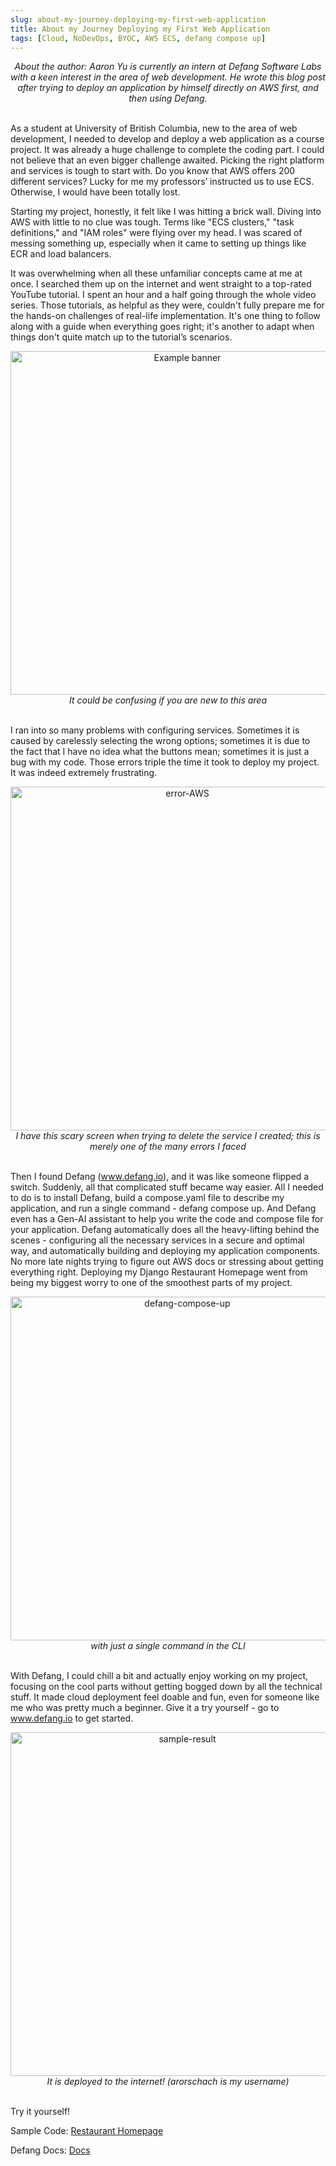 ```yaml
---
slug: about-my-journey-deploying-my-first-web-application
title: About my Journey Deploying my First Web Application
tags: [Cloud, NoDevOps, BYOC, AWS ECS, defang compose up]
---
```

<div align="center">
    <em>About the author: Aaron Yu is currently an intern at Defang Software Labs with a keen interest in the area of web development. He wrote this blog post after trying to deploy an application by himself directly on AWS first, and then using Defang.</em>
</div>
<br/>

As a student at University of British Columbia, new to the area of web development, I needed to develop and deploy a web application as a course project. It was already a huge challenge to complete the coding part. I could not believe that an even bigger challenge awaited. Picking the right platform and services is tough to start with. Do you know that AWS offers 200 different services? Lucky for me my professors’ instructed us to use ECS. Otherwise, I would have been totally lost.

Starting my project, honestly, it felt like I was hitting a brick wall. Diving into AWS with little to no clue was tough. Terms like "ECS clusters," "task definitions," and "IAM roles" were flying over my head. I was scared of messing something up, especially when it came to setting up things like ECR and load balancers.

It was overwhelming when all these unfamiliar concepts came at me at once. I searched them up on the internet and went straight to a top-rated YouTube tutorial. I spent an hour and a half going through the whole video series. Those tutorials, as helpful as they were, couldn't fully prepare me for the hands-on challenges of real-life implementation. It's one thing to follow along with a guide when everything goes right; it's another to adapt when things don't quite match up to the tutorial’s scenarios.


<div align="center">
    <img src="/img/how-AWS-looks.png" alt="Example banner" width="550px"/>
</div>

<div align="center">
   <em>It could be confusing if you are new to this area</em>
</div>
<br/>

I ran into so many problems with configuring services. Sometimes it is caused by carelessly selecting the wrong options; sometimes it is due to the fact that I have no idea what the buttons mean; sometimes it is just a bug with my code. Those errors triple the time it took to deploy my project. It was indeed extremely frustrating.

<div align="center">
    <img src="/img/error-AWS.png" alt="error-AWS" width="550px"/>
</div>

<div align="center">
    <em>I have this scary screen when trying to delete the service I created; this is merely one of the many errors I faced</em>
</div>
<br/>

Then I found Defang (www.defang.io), and it was like someone flipped a switch. Suddenly, all that complicated stuff became way easier. All I needed to do is to install Defang, build a compose.yaml file to describe my application, and run a single command - defang compose up. And Defang even has a Gen-AI assistant to help you write the code and compose file for your application. Defang automatically does all the heavy-lifting behind the scenes - configuring all the necessary services in a secure and optimal way, and automatically building and deploying my application components. No more late nights trying to figure out AWS docs or stressing about getting everything right. Deploying my Django Restaurant Homepage went from being my biggest worry to one of the smoothest parts of my project.


<div align="center">
    <img src="/img/defang-compose-up.png" alt="defang-compose-up" width="550px"/>
</div>

<div align="center">
    <em>with just a single command in the CLI</em>
</div>
<br/>

With Defang, I could chill a bit and actually enjoy working on my project, focusing on the cool parts without getting bogged down by all the technical stuff. It made cloud deployment feel doable and fun, even for someone like me who was pretty much a beginner. Give it a try yourself - go to www.defang.io to get started.


<div align="center">
    <img src="/img/sample-result.png" alt="sample-result" width="550px"/>
</div>

<div align="center">
   <em>It is deployed to the internet! (arorschach is my username)</em>
</div>
<br/>

Try it yourself!

Sample Code: [Restaurant Homepage](https://github.com/HongchenY/Sample-Restaurant-Homepage)

Defang Docs: [Docs](https://docs.defang.io/docs/Intro)
